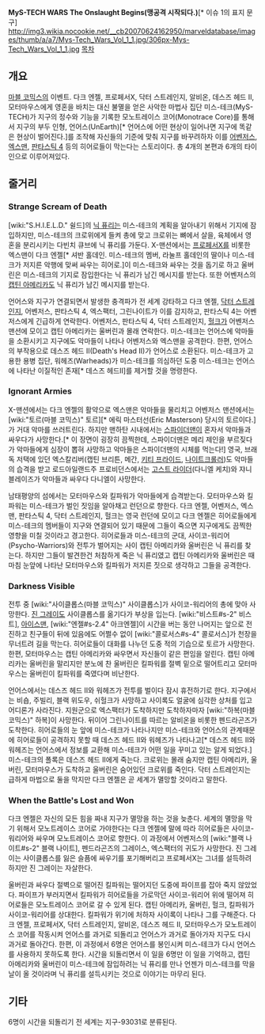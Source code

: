 '''MyS-TECH WARS'''
'''The Onslaught Begins(맹공격 시작되다.)'''[* 이슈 1의 표지 문구]
http://img3.wikia.nocookie.net/__cb20070624162950/marveldatabase/images/thumb/a/a7/Mys-Tech_Wars_Vol_1_1.jpg/306px-Mys-Tech_Wars_Vol_1_1.jpg
[[목차]]
== 개요 ==
[[마블 코믹스]]의 이벤트. 다크 엔젤, 프로페서X, 닥터 스트레인지, 알비온, 데스즈 헤드 II, 모터마우스에게 영혼을 바치는 대신 불멸을 얻은 사악한 마법사 집단 미스-테크(MyS-TECH)가 지구의 정수와 기능을 기록한 모노트레이스 코어(Monotrace Core)를 통해서 지구의 부두 인형, 언어스(UnEarth)[* 언어스에 어떤 현상이 일어나면 지구에 똑같은 현상이 벌어진다.]를 조작해 자신들의 기준에 맞춰 지구를 바꾸려하자 이를 [[어벤저스]], [[엑스맨]], [[판타스틱 4]] 등의 히어로들이 막는다는 스토리이다. 총 4개의 본편과 6개의 타이인으로 이루어져있다. 
== 줄거리 ==
=== Strange Scream of Death ===
[wiki:"S.H.I.E.L.D." 쉴드]의 [[닉 퓨리]]는 미스-테크의 계획을 알아내기 위해서 기지에 잠입하지만, 미스-테크의 크로위에게 들켜 총에 맞고 크로위는 뼈에서 살을, 육체에서 영혼을 분리시키는 다빈치 큐브에 닉 퓨리를 가둔다. X-맨션에서는 [[프로페서X]]를 비롯한 엑스맨이 다크 엔젤[* 셔반 홀데인. 미스-테크의 멤버, 라눌프 홀데인의 딸이나 미스-테크가 저지른 악행에 맞써 싸우는 히어로.]이 미스-테크와 싸우는 것을 돕기로 하고 울버린은 미스-테크의 기지로 잠입한다는 닉 퓨리가 남긴 메시지를 받는다. 또한 어벤저스의 [[캡틴 아메리카]]도 닉 퓨리가 남긴 메시지를 받는다. 

언어스와 지구가 연결되면서 발생한 충격파가 전 세계 강타하고 다크 엔젤, [[닥터 스트레인지]], 어벤저스, 판타스틱 4, 엑스팩터, 그린나이트가 이를 감지하고, 판타스틱 4는 어벤저스에게 긴급하게 연락한다. 어벤저스, 판타스틱 4, 닥터 스트레인지, [[헐크]]가 어벤저스 맨션에 모이고 캡틴 아메리카는 울버린과 몰래 연락한다. 미스-테크는 언어스에 악마들을 소환시키고 지구에도 악마들이 나타나 어벤저스와 엑스맨을 공격한다. 한편, 언어스의 부작용으로 데스즈 헤드 II(Death's Head II)가 언어스로 소환된다. 미스-테크가 고용한 용병 집단, 워헤즈(Warheads)가 미스-테크를 의심하던 도중 미스-테크는 언어스에 나타난 이질적인 존재[* 데스즈 헤드II]를 제거할 것을 명령한다.

=== Ignorant Armies ===
X-맨션에서는 다크 엔젤의 활약으로 엑스맨은 악마들을 물리치고 어벤저스 맨션에서는 [wiki:"토르(마블 코믹스)" 토르][* 에릭 마스터선(Eric Masterson) 당시의 토르이다.]가 거대 악마를 쓰러트린다. 하지만 맨하탄 시내에서는 [[스파이더맨]]이 혼자서 악마들과 싸우다가 사망한다.[* 이 장면이 굉장히 끔찍한데, 스파이더맨은 메리 제인을 부르짖다가 악마들에게 심장이 뽑혀 사망하고 악마들은 스파이더맨의 시체를 먹는다!] 영국, 브래독 저택에 있던 엑스칼리버(캡틴 브리튼, 메간, [[키티 프라이드]], [[나이트크롤러]])도 악마들의 습격을 받고 로드아일랜드주 프로비던스에서는 [[고스트 라이더]](다니엘 케치)와 쟈니 블레이즈가 악마들과 싸우다 다니엘이 사망한다. 

남태평양의 섬에서는 모터마우스와 킬파워가 악마들에게 습격받는다. 모터마우스와 킬파워는 미스-테크가 벌인 짓임을 알아채고 런던으로 향한다. 다크 엔젤, 어벤저스, 엑스맨, 판타스틱 4, 닥터 스트레인지, 헐크는 영국 런던에 모이고 다크 엔젤은 히어로들에게 미스-테크의 멤버들이 지구와 연결되어 있기 때문에 그들이 죽으면 지구에게도 끔찍한 영향을 미칠 것이라고 경고한다. 히어로들과 미스-테크의 군대, 사이코-워리어(Psycho-Warriors)와 전투가 벌어지는 사이 캡틴 아메리카와 울버린은 닉 퓨리를 찾는다. 하지만 그들이 발견한건 처참하게 죽은 닉 퓨리였고 캡틴 아메리카와 울버린은 때마침 눈앞에 나타난 모터마우스와 킬파워가 저지른 짓으로 생각하고 그들을 공격한다.

=== Darkness Visible ===
전투 중 [wiki:"사이클롭스(마블 코믹스)" 사이클롭스]가 사이코-워리어의 총에 맞아 사망한다. [[진 그레이]]도 사이클롭스를 옮기다가 부상을 입는다. [wiki:"비스트#s-2" 비스트], [[아이스맨]], [wiki:"엔젤#s-2.4" 아크엔젤]이 시간을 버는 동안 나머지는 앞으로 전진하고 친구들이 뒤에 있음에도 어쩔수 없이 [wiki:"콜로서스#s-4" 콜로서스]가 천장을 무너트려 길을 막는다. 히어로들이 대화를 나누던 도중 적의 기습으로 토르가 사망한다. 한편, 모터마우스는 캡틴 아메리카와 싸우면서 자신들이 같은 편임을 알린다. 캡틴 아메리카는 울버린을 말리지만 분노에 찬 울버린은 킬파워를 절벽 밑으로 떨어트리고 모터마우스는 울버린이 킬파워를 죽였다며 비난한다. 

언어스에서는 데스즈 헤드 II와 워헤즈가 전투를 벌이다 잠시 휴전하기로 한다. 지구에서는 비숍, 주빌리, 블랙 위도우, 쉬헐크가 사망하고 사이록도 얼굴에 심각한 상처를 입고 어디론가 사라진다. 지원군으로 엑스팩터가 도착하지만 도착하자마자 [wiki:"하복(마블 코믹스)" 하복]이 사망한다. 뒤이어 그린나이트를 따르는 알비온을 비롯한 펜드라곤즈가 도착한다. 히어로들의 눈 앞에 미스-테크가 나타나지만 미스-테크와 언어스의 관계때문에 히어로들이 공격하지 못할 때 데스즈 헤드 II와 워헤즈가 나타나고[* 데스즈 헤드 II와 워헤즈는 언어스에서 정보를 교환해 미스-테크가 어떤 일을 꾸미고 있는 알게 되었다.] 미스-테크의 폴록은 데스즈 헤드 II에게 죽는다. 크로위는 몰래 숨지만 캡틴 아메리카, 울버린, 모터마우스가 도착하고 울버린은 숨어있던 크로위를 죽인다. 닥터 스트레인지는 급하게 마법으로 둘을 막지만 다크 엔젤은 곧 세계가 멸망할 것이라고 말한다.

=== When the Battle's Lost and Won ===
다크 엔젤은 자신의 모든 힘을 짜내 지구가 멸망을 하는 것을 늦춘다. 세계의 멸망을 막기 위해서 모노트레이스 코어로 가야한다는 다크 엔젤에 말에 따라 히어로들은 사이코-워리어와 싸우며 모노트레이스 코어로 향한다. 이 과정에서 어벤저스의 [wiki:"블랙 나이트#s-2" 블랙 나이트], 펜드라곤즈의 그레이스, 엑스팩터의 귀도가 사망한다. 진 그레이는 사이클롭스를 잃은 슬픔에 싸우기를 포기해버리고 프로페서X는 그녀를 설득하려 하지만 진 그레이는 자살한다. 

울버린과 싸우다 절벽으로 떨어진 킬파워는 떨어지던 도중에 파이프를 잡아 죽지 않았었다. 파이프가 부러지면서 킬파워가 히어로들을 가로막던 사이코-워리어 위에 떨어져 히어로들은 모노트레이스 코어로 갈 수 있게 된다. 캡틴 아메리카, 울버린, 헐크, 킬파워가 사이코-워리어를 상대한다. 킬파워가 위기에 처하자 사이록이 나타나 그를 구해준다. 다크 엔젤, 프로페서X, 닥터 스트레인지, 알비온, 데스즈 헤드 II, 모터마우스가 모노트레이스 코어를 작동시켜 언어스를 과거로 되돌리고 언어스가 과거로 돌아가자 지구도 다시 과거로 돌아간다. 한편, 이 과정에서 6명은 언어스를 봉인시켜 미스-테크가 다시 언어스를 사용하지 못하도록 한다. 시간을 되돌리면서 이 일을 6명만 이 일을 기억하고, 캡틴 아메리카와 울버린이 미스-테크에 잠입하려는 닉 퓨리를 만나 언젠가 미스-테크를 막을 날이 올 것이라며 닉 퓨리를 설득시키는 것으로 이야기는 마무리 된다.

== 기타 ==
6명이 시간을 되돌리기 전 세계는 지구-93031로 분류된다.
